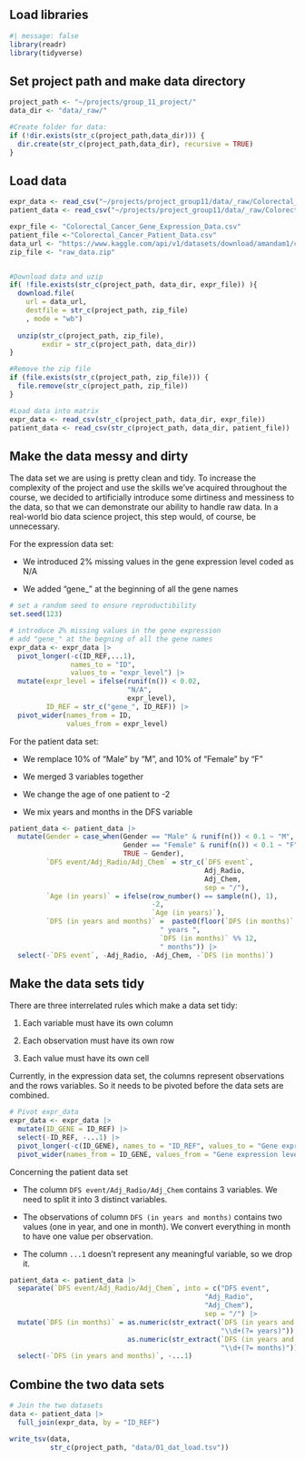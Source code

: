 ## Load libraries

```r
#| message: false
library(readr)
library(tidyverse)
```

## Set project path and make data directory

```r
project_path <- "~/projects/group_11_project/"
data_dir <- "data/_raw/"

#Create folder for data:
if (!dir.exists(str_c(project_path,data_dir))) {
  dir.create(str_c(project_path,data_dir), recursive = TRUE)
}
```

## Load data

```r
expr_data <- read_csv("~/projects/project_group11/data/_raw/Colorectal_Cancer_Gene_Expression_Data.csv")
patient_data <- read_csv("~/projects/project_group11/data/_raw/Colorectal_Cancer_Patient_Data.csv")

expr_file <- "Colorectal_Cancer_Gene_Expression_Data.csv"
patient_file <-"Colorectal_Cancer_Patient_Data.csv"
data_url <- "https://www.kaggle.com/api/v1/datasets/download/amandam1/colorectal-cancer-patients"
zip_file <- "raw_data.zip"


#Download data and uzip
if( !file.exists(str_c(project_path, data_dir, expr_file)) ){
  download.file(
    url = data_url,
    destfile = str_c(project_path, zip_file)
    , mode = "wb")
  
  unzip(str_c(project_path, zip_file),
        exdir = str_c(project_path, data_dir))
}

#Remove the zip file
if (file.exists(str_c(project_path, zip_file))) {
  file.remove(str_c(project_path, zip_file))
}

#Load data into matrix
expr_data <- read_csv(str_c(project_path, data_dir, expr_file))
patient_data <- read_csv(str_c(project_path, data_dir, patient_file))
```

## Make the data messy and dirty

The data set we are using is pretty clean and tidy. To increase the complexity of the project and use the skills we've acquired throughout the course, we decided to artificially introduce some dirtiness and messiness to the data, so that we can demonstrate our ability to handle raw data. In a real-world bio data science project, this step would, of course, be unnecessary.

For the expression data set:

-   We introduced 2% missing values in the gene expression level coded as N/A

-   We added "gene\_" at the beginning of all the gene names

```r
# set a random seed to ensure reproductibility
set.seed(123)

# introduce 2% missing values in the gene expression
# add "gene_" at the begning of all the gene names
expr_data <- expr_data |>
  pivot_longer(-c(ID_REF,...1), 
               names_to = "ID", 
               values_to = "expr_level") |> 
  mutate(expr_level = ifelse(runif(n()) < 0.02, 
                             "N/A", 
                             expr_level),
         ID_REF = str_c("gene_", ID_REF)) |> 
  pivot_wider(names_from = ID, 
              values_from = expr_level)
```

For the patient data set:

-   We remplace 10% of "Male" by "M", and 10% of "Female" by "F"

-   We merged 3 variables together

-   We change the age of one patient to -2

-   We mix years and months in the DFS variable

```r
patient_data <- patient_data |> 
  mutate(Gender = case_when(Gender == "Male" & runif(n()) < 0.1 ~ "M",
                            Gender == "Female" & runif(n()) < 0.1 ~ "F",
                            TRUE ~ Gender),
         `DFS event/Adj_Radio/Adj_Chem` = str_c(`DFS event`, 
                                                Adj_Radio, 
                                                Adj_Chem, 
                                                sep = "/"),
         `Age (in years)` = ifelse(row_number() == sample(n(), 1),
                                   -2, 
                                   `Age (in years)`),
         `DFS (in years and months)` =  paste0(floor(`DFS (in months)` / 12), 
                                     " years ", 
                                     `DFS (in months)` %% 12, 
                                     " months")) |> 
  select(-`DFS event`, -Adj_Radio, -Adj_Chem, -`DFS (in months)`)
```

## Make the data sets tidy

There are three interrelated rules which make a data set tidy:

1.  Each variable must have its own column

2.  Each observation must have its own row

3.  Each value must have its own cell

Currently, in the expression data set, the columns represent observations and the rows variables. So it needs to be pivoted before the data sets are combined.

```r
# Pivot expr_data
expr_data <- expr_data |>
  mutate(ID_GENE = ID_REF) |>
  select(-ID_REF, -...1) |> 
  pivot_longer(-c(ID_GENE), names_to = "ID_REF", values_to = "Gene expression level") |>
  pivot_wider(names_from = ID_GENE, values_from = "Gene expression level") 
```

Concerning the patient data set

-   The column `DFS event/Adj_Radio/Adj_Chem` contains 3 variables. We need to split it into 3 distinct variables.

-   The observations of column `DFS (in years and months)` contains two values (one in year, and one in month). We convert everything in month to have one value per observation.

-   The column `...1` doesn't represent any meaningful variable, so we drop it.

```r
patient_data <- patient_data |> 
  separate(`DFS event/Adj_Radio/Adj_Chem`, into = c("DFS event",
                                                "Adj_Radio",
                                                "Adj_Chem"),
                                                sep = "/") |>
  mutate(`DFS (in months)` = as.numeric(str_extract(`DFS (in years and months)`, 
                                                    "\\d+(?= years)")) * 12 + 
                             as.numeric(str_extract(`DFS (in years and months)`,
                                                    "\\d+(?= months)"))) |> 
  select(-`DFS (in years and months)`, -...1)
```

## Combine the two data sets

```r
# Join the two datasets
data <- patient_data |>
  full_join(expr_data, by = "ID_REF")

write_tsv(data, 
          str_c(project_path, "data/01_dat_load.tsv"))
```
